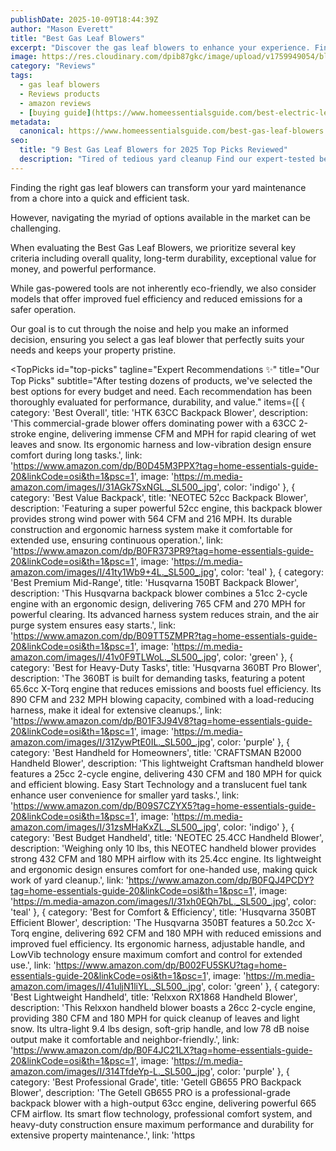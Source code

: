 ```yaml
---
publishDate: 2025-10-09T18:44:39Z
author: "Mason Everett"
title: "Best Gas Leaf Blowers"
excerpt: "Discover the gas leaf blowers to enhance your experience. Find top solutions based on thorough testing and reviews."
image: https://res.cloudinary.com/dpib87gkc/image/upload/v1759949054/blog_image_1759949053_g6skeh.webp
category: "Reviews"
tags:
  - gas leaf blowers
  - Reviews products
  - amazon reviews
  - [buying guide](https://www.homeessentialsguide.com/best-electric-leaf-blowers)
metadata:
  canonical: https://www.homeessentialsguide.com/best-gas-leaf-blowers
seo:
  title: "9 Best Gas Leaf Blowers for 2025 Top Picks Reviewed"
  description: "Tired of tedious yard cleanup Find our expert-tested best gas leaf blowers. Make an informed choice for powerful and efficient property maintenance today."
---
```



<p>Finding the right gas leaf blowers can transform your yard maintenance from a chore into a quick and efficient task.</p>
<p>However, navigating the myriad of options available in the market can be challenging.</p>
<p>When evaluating the Best Gas Leaf Blowers, we prioritize several key criteria including overall quality, long-term durability, exceptional value for money, and powerful performance.</p>
<p>While gas-powered tools are not inherently eco-friendly, we also consider models that offer improved fuel efficiency and reduced emissions for a safer operation.</p>
<p>Our goal is to cut through the noise and help you make an informed decision, ensuring you select a gas leaf blower that perfectly suits your needs and keeps your property pristine.</p>

<TopPicks
  id="top-picks"
  tagline="Expert Recommendations ✨"
  title="Our Top Picks"
  subtitle="After testing dozens of products, we've selected the best options for every budget and need. Each recommendation has been thoroughly evaluated for performance, durability, and value."
  items={[
    {
      category: 'Best Overall',
      title: 'HTK 63CC Backpack Blower',
      description: 'This commercial-grade blower offers dominating power with a 63CC 2-stroke engine, delivering immense CFM and MPH for rapid clearing of wet leaves and snow. Its ergonomic harness and low-vibration design ensure comfort during long tasks.',
      link: 'https://www.amazon.com/dp/B0D45M3PPX?tag=home-essentials-guide-20&linkCode=osi&th=1&psc=1',
      image: 'https://m.media-amazon.com/images/I/31AGk7SxNGL._SL500_.jpg',
      color: 'indigo'
    },
    {
      category: 'Best Value Backpack',
      title: 'NEOTEC 52cc Backpack Blower',
      description: 'Featuring a super powerful 52cc engine, this backpack blower provides strong wind power with 564 CFM and 216 MPH. Its durable construction and ergonomic harness system make it comfortable for extended use, ensuring continuous operation.',
      link: 'https://www.amazon.com/dp/B0FR373PR9?tag=home-essentials-guide-20&linkCode=osi&th=1&psc=1',
      image: 'https://m.media-amazon.com/images/I/41ty1Wb9+4L._SL500_.jpg',
      color: 'teal'
    },
    {
      category: 'Best Premium Mid-Range',
      title: 'Husqvarna 150BT Backpack Blower',
      description: 'This Husqvarna backpack blower combines a 51cc 2-cycle engine with an ergonomic design, delivering 765 CFM and 270 MPH for powerful clearing. Its advanced harness system reduces strain, and the air purge system ensures easy starts.',
      link: 'https://www.amazon.com/dp/B09TT5ZMPR?tag=home-essentials-guide-20&linkCode=osi&th=1&psc=1',
      image: 'https://m.media-amazon.com/images/I/41v0F9TLWoL._SL500_.jpg',
      color: 'green'
    },
    {
      category: 'Best for Heavy-Duty Tasks',
      title: 'Husqvarna 360BT Pro Blower',
      description: 'The 360BT is built for demanding tasks, featuring a potent 65.6cc X-Torq engine that reduces emissions and boosts fuel efficiency. Its 890 CFM and 232 MPH blowing capacity, combined with a load-reducing harness, make it ideal for extensive cleanups.',
      link: 'https://www.amazon.com/dp/B01F3J94V8?tag=home-essentials-guide-20&linkCode=osi&th=1&psc=1',
      image: 'https://m.media-amazon.com/images/I/31ZywPtE0IL._SL500_.jpg',
      color: 'purple'
    },
    {
      category: 'Best Handheld for Homeowners',
      title: 'CRAFTSMAN B2000 Handheld Blower',
      description: 'This lightweight Craftsman handheld blower features a 25cc 2-cycle engine, delivering 430 CFM and 180 MPH for quick and efficient blowing. Easy Start Technology and a translucent fuel tank enhance user convenience for smaller yard tasks.',
      link: 'https://www.amazon.com/dp/B09S7CZYX5?tag=home-essentials-guide-20&linkCode=osi&th=1&psc=1',
      image: 'https://m.media-amazon.com/images/I/31zsMHaKxZL._SL500_.jpg',
      color: 'indigo'
    },
    {
      category: 'Best Budget Handheld',
      title: 'NEOTEC 25.4CC Handheld Blower',
      description: 'Weighing only 10 lbs, this NEOTEC handheld blower provides strong 432 CFM and 180 MPH airflow with its 25.4cc engine. Its lightweight and ergonomic design ensures comfort for one-handed use, making quick work of yard cleanup.',
      link: 'https://www.amazon.com/dp/B0FQJ4PCDY?tag=home-essentials-guide-20&linkCode=osi&th=1&psc=1',
      image: 'https://m.media-amazon.com/images/I/31xh0EQh7bL._SL500_.jpg',
      color: 'teal'
    },
    {
      category: 'Best for Comfort & Efficiency',
      title: 'Husqvarna 350BT Efficient Blower',
      description: 'The Husqvarna 350BT features a 50.2cc X-Torq engine, delivering 692 CFM and 180 MPH with reduced emissions and improved fuel efficiency. Its ergonomic harness, adjustable handle, and LowVib technology ensure maximum comfort and control for extended use.',
      link: 'https://www.amazon.com/dp/B002FU5SKU?tag=home-essentials-guide-20&linkCode=osi&th=1&psc=1',
      image: 'https://m.media-amazon.com/images/I/41uljN1liYL._SL500_.jpg',
      color: 'green'
    },
    {
      category: 'Best Lightweight Handheld',
      title: 'Relxxon RX1868 Handheld Blower',
      description: 'This Relxxon handheld blower boasts a 26cc 2-cycle engine, providing 380 CFM and 180 MPH for quick cleanup of leaves and light snow. Its ultra-light 9.4 lbs design, soft-grip handle, and low 78 dB noise output make it comfortable and neighbor-friendly.',
      link: 'https://www.amazon.com/dp/B0F4JC21LX?tag=home-essentials-guide-20&linkCode=osi&th=1&psc=1',
      image: 'https://m.media-amazon.com/images/I/314TfdeYp-L._SL500_.jpg',
      color: 'purple'
    },
    {
      category: 'Best Professional Grade',
      title: 'Getell GB655 PRO Backpack Blower',
      description: 'The Getell GB655 PRO is a professional-grade backpack blower with a high-output 63cc engine, delivering powerful 665 CFM airflow. Its smart flow technology, professional comfort system, and heavy-duty construction ensure maximum performance and durability for extensive property maintenance.',
      link: 'https